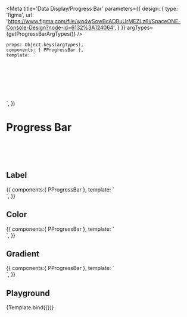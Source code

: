 
<Meta title='Data Display/Progress Bar' parameters={{
    design: {
        type: 'figma',
        url: 'https://www.figma.com/file/wq4wSowBcADBuUrMEZLz6i/SpaceONE-Console-Design?node-id=6132%3A124064',
    }
}} argTypes={getProgressBarArgTypes()}
/>

    props: Object.keys(argTypes),
    components: { PProgressBar },
    template: `
<div style="display:flex; align-items:center; justify-content:center; height:100px;">
    <p-progress-bar
        :percentage="percentage"
        :label="label"
        :color="color"
        :style="'width: 10rem;'"
    />
</div>`,
})

# Progress Bar

<br/>
<br/>
<br/>

## Label
<Canvas>
    <Story name="Label">
        {{
            components:{ PProgressBar },
            template: `
            <div style="display:flex; align-items:center; justify-content:center;">
                <p-progress-bar
                    :percentage="40"
                    label="label"
                    :style="'width: 10rem;'"
                />
            </div>`,
        }}
    </Story>
</Canvas>

## Color
<Canvas>
    <Story name="Color">
        {{
            components:{ PProgressBar },
            template: `
            <div style="display:flex; align-items:center; justify-content:center;">
                <p-progress-bar
                    :percentage="40"
                    color="coral"
                    :style="'width: 10rem;'"
                />
            </div>`,
        }}
    </Story>
</Canvas>


## Gradient
<Canvas>
    <Story name="Gradient">
        {{
            components:{ PProgressBar },
            template: `
            <div>
                <p-progress-bar
                    :percentage="40"
                    :gradient="{startColor: 'coral', endColor: 'yellow', gradientPoint:90}"
                    :style="'width: 10rem;'"
                />
            </div>`,
        }}
    </Story>
</Canvas>


## Playground

<Canvas>
    <Story name="Playground" height="100px">
        {Template.bind({})}
    </Story>
</Canvas>

<ArgsTable story="Playground" />
